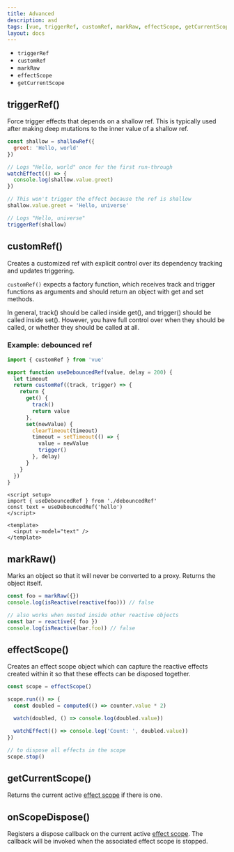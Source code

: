 ```yaml
---
title: Advanced
description: asd
tags: [vue, triggerRef, customRef, markRaw, effectScope, getCurrentScope]
layout: docs
---
```


- `triggerRef`
- `customRef`
- `markRaw`
- `effectScope`
- `getCurrentScope`

## triggerRef()

Force trigger effects that depends on a shallow ref. This is typically used after making deep mutations to the inner value of a shallow ref.

```js
const shallow = shallowRef({
  greet: 'Hello, world'
})

// Logs "Hello, world" once for the first run-through
watchEffect(() => {
  console.log(shallow.value.greet)
})

// This won't trigger the effect because the ref is shallow
shallow.value.greet = 'Hello, universe'

// Logs "Hello, universe"
triggerRef(shallow)
```

## customRef()

Creates a customized ref with explicit control over its dependency tracking and updates triggering.

`customRef()` expects a factory function, which receives track and trigger functions as arguments and should return an object with get and set methods.

In general, track() should be called inside get(), and trigger() should be called inside set(). However, you have full control over when they should be called, or whether they should be called at all.

### Example: debounced ref

```js
import { customRef } from 'vue'

export function useDebouncedRef(value, delay = 200) {
  let timeout
  return customRef((track, trigger) => {
    return {
      get() {
        track()
        return value
      },
      set(newValue) {
        clearTimeout(timeout)
        timeout = setTimeout(() => {
          value = newValue
          trigger()
        }, delay)
      }
    }
  })
}
```

```vue
<script setup>
import { useDebouncedRef } from './debouncedRef'
const text = useDebouncedRef('hello')
</script>

<template>
  <input v-model="text" />
</template>
```

## markRaw()

Marks an object so that it will never be converted to a proxy. Returns the object itself.

```js
const foo = markRaw({})
console.log(isReactive(reactive(foo))) // false

// also works when nested inside other reactive objects
const bar = reactive({ foo })
console.log(isReactive(bar.foo)) // false
```

## effectScope()

Creates an effect scope object which can capture the reactive effects created within it so that these effects can be disposed together.

```js
const scope = effectScope()

scope.run(() => {
  const doubled = computed(() => counter.value * 2)

  watch(doubled, () => console.log(doubled.value))

  watchEffect(() => console.log('Count: ', doubled.value))
})

// to dispose all effects in the scope
scope.stop()
```

## getCurrentScope()

Returns the current active  [effect scope](#effectscope) if there is one.

## onScopeDispose()

Registers a dispose callback on the current active [effect scope](#effectscope). The callback will be invoked when the associated effect scope is stopped.

